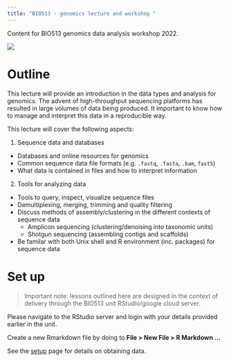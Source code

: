 ```yaml
---
title: "BIO513 - genomics lecture and workshop "
---
```


Content for BIO513 genomics data analysis workshop 2022.

![](assets/ANPC.png)

# Outline

This lecture will provide an introduction in the data types and analysis for genomics.
The advent of high-throughput sequencing platforms has resulted in large volumes of data being produced. It important to know how to manage and interpret this data in a reproducible way.

This lecture will cover the following aspects:

1. Sequence data and databases

- Databases and online resources for genomics
- Common sequence data file formats (e.g. `.fastq`, `.fasta`, `.bam`, `fast5`)
- What data is contained in files and how to interpret information

2. Tools for analyzing data

- Tools to query, inspect, visualize sequence files
- Demultiplexing, merging, trimming and quality filtering
- Discuss methods of assembly/clustering in the different contexts of sequence data
    - Amplicon sequencing (clustering/denoising into taxonomic units)
    - Shotgun sequencing (assembling contigs and scaffolds)
- Be familar with both Unix shell and R environment (inc. packages) for sequence data


<!--
In this lecture we will cover data file formats including:`.fastq`, `.fasta`, `.bam`, `fast5`.
We will discuss how they relate to the various sequence platforms and what information they provide.
The lecture will then discuss the following aspects

Assess sequence quality
Map sequence data onto a reference genome
Perform de novo assembly tasks
Quantify sequence data
Integrate biological context with sequence information

1.Sequence data
- Databases and online resources for sequence data
- Learn the common sequence data file formats
- Learn the common sequence data file formats
2.Tools for sequencing data
- Tools to query, inspect, visualize an aligned sequence file
- Learn the contents of sequence data files
- Learn to generate sequencing metrics and to process sequence data
- Learn about Python and R libraries/packages to read sequence data
-->

# Set up

> Important note: lessons outlined here are designed in the context of delivery through the BIO513 unit RStudio/google cloud server.

Please navigate to the RStudio server and login with your details provided earlier in the unit.

Create a new Rmarkdown file by doing to **File > New File > R Markdown ...**

See the [setup](1.setup.html) page for details on obtaining data.
